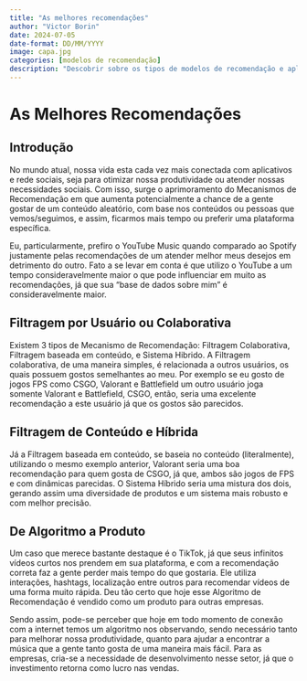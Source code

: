 ```yaml
---
title: "As melhores recomendações"
author: "Victor Borin"
date: 2024-07-05
date-format: DD/MM/YYYY
image: capa.jpg
categories: [modelos de recomendação]
description: "Descobrir sobre os tipos de modelos de recomendação e aplicações na nossa rotina."
---
```


# As Melhores Recomendações

## Introdução

No mundo atual, nossa vida esta cada vez mais conectada com aplicativos e rede sociais, seja para otimizar nossa produtividade ou atender nossas necessidades sociais. Com isso, surge o aprimoramento do Mecanismos de Recomendação em que aumenta potencialmente a chance de a gente gostar de um conteúdo aleatório, com base nos conteúdos ou pessoas que vemos/seguimos, e assim, ficarmos mais tempo ou preferir uma plataforma específica.

Eu, particularmente, prefiro o YouTube Music quando comparado ao Spotify justamente pelas recomendações de um atender melhor meus desejos em detrimento do outro. Fato a se levar em conta é que utilizo o YouTube a um tempo consideravelmente maior o que pode influenciar em muito as recomendações, já que sua “base de dados sobre mim” é consideravelmente maior.

## Filtragem por Usuário ou Colaborativa

Existem 3 tipos de Mecanismo de Recomendação: Filtragem Colaborativa, Filtragem baseada em conteúdo, e Sistema Hibrido. A Filtragem colaborativa, de uma maneira simples, é relacionada a outros usuários, os quais possuem gostos semelhantes ao meu. Por exemplo se eu gosto de jogos FPS como CSGO, Valorant e Battlefield um outro usuário joga somente Valorant e Battlefield, CSGO, então, seria uma excelente recomendação a este usuário já que os gostos são parecidos.

## Filtragem de Conteúdo e Híbrida

Já a Filtragem baseada em conteúdo, se baseia no conteúdo (literalmente), utilizando o mesmo exemplo anterior, Valorant seria uma boa recomendação para quem gosta de CSGO, já que, ambos são jogos de FPS e com dinâmicas parecidas. O Sistema Híbrido seria uma mistura dos dois, gerando assim uma diversidade de produtos e um sistema mais robusto e com melhor precisão.

## De Algoritmo a Produto

Um caso que merece bastante destaque é o TikTok, já que seus infinitos vídeos curtos nos prendem em sua plataforma, e com a recomendação correta faz a gente perder mais tempo do que gostaria. Ele utiliza interações, hashtags, localização entre outros para recomendar vídeos de uma forma muito rápida. Deu tão certo que hoje esse Algoritmo de Recomendação é vendido como um produto para outras empresas.

Sendo assim, pode-se perceber que hoje em todo momento de conexão com a internet temos um algoritmo nos observando, sendo necessário tanto para melhorar nossa produtividade, quanto para ajudar a encontrar a música que a gente tanto gosta de uma maneira mais fácil. Para as empresas, cria-se a necessidade de desenvolvimento nesse setor, já que o investimento retorna como lucro nas vendas.

